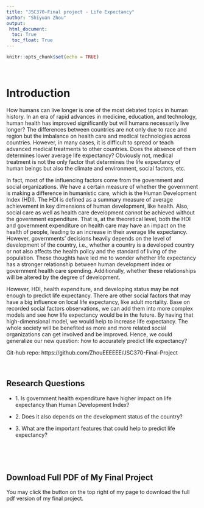 ```yaml
---
title: "JSC370-Final project - Life Expectancy"
author: "Shiyuan Zhou"
output: 
 html_document:
  toc: True
  toc_float: True
---
```


```r
knitr::opts_chunk$set(echo = TRUE)
```

<br>

# Introduction

How humans can live longer is one of the most debated topics in human history. In an era of rapid advances in medicine, education, and technology, human health has improved significantly but will humans necessarily live longer? The differences between countries are not only due to race and region but the imbalance on health care and medical technologies across countries. However, in many cases, it is difficult to spread or teach advanced medical treatments to other countries. Does the absence of them determines lower average life expectancy? Obviously not, medical treatment is not the only factor that determines the life expectancy of human beings but also the climate and environment, social factors, etc.

In fact, most of the influencing factors come from the government and social organizations. We have a certain measure of whether the government is making a difference in humanistic care, which is the Human Development Index (HDI). The HDI is defined as a summary measure of average achievement in key dimensions of human development, like health. Also, social care as well as health care development cannot be achieved without the government expenditure. That is, at the theoretical level, both the HDI and government expenditure on health care may have an impact on the health of people, leading to an increase in their average life expectancy. However, governments' decisions heavily depends on the level of development of the country, i.e., whether a country is a developed country or not also affects the health policy and the standard of living of the population. These thoughts have led me to wonder whether life expectancy has a stronger relationship between human development index or government health care spending. Additionally, whether these relationships will be altered by the degree of development.

However, HDI, health expenditure, and developing status may be not enough to predict life expectancy. There are other social factors that may have a big influence on local life expectancy, like adult mortality. Base on recorded social factors observations, we can add them into more complex models and see how life expectancy would be in the future. By having that high-dimensional model, we would help to increase life expectancy. The whole society will be benefited as more and more related social organizations can get involved and be improved. Hence, we could generalize our new question: how to accurately predict life expectancy?

Git-hub repo: https://github.com/ZhouEEEEEE/JSC370-Final-Project

<br>

## Research Questions

-   1\. Is government health expenditure have higher impact on life expectancy than Human Development Index?

-   2\. Does it also depends on the development status of the country?

-   3\. What are the important features that could help to predict life expectancy?

<br>

<br>

## Download Full PDF of My Final Project

You may click the button on the top right of my page to download the full pdf version of my final project.

<br>
<br>
<br>